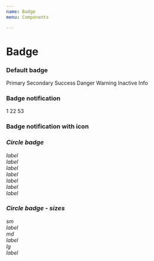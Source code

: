 ```yaml
---
name: Badge
menu: Components

---
```


# Badge

### Default badge

<Playground>
<span className="badge badge-primary mr-2">Primary</span>
<span className="badge badge-secondary mr-2">Secondary</span>
<span className="badge badge-success mr-2">Success</span>
<span className="badge badge-danger mr-2">Danger</span>
<span className="badge badge-warning mr-2">Warning</span>
<span className="badge badge-inactive mr-2">Inactive</span>
<span className="badge badge-info">Info</span>
</Playground>

### Badge notification
<Playground>
<span className="badge badge-notification mr-2">1</span>
<span className="badge badge-notification mr-2">22</span>
<span className="badge badge-notification mr-2">53</span>
</Playground>


### Badge notification with icon
<Playground>
  <span className="badge badge-icon-notification">
    <span className="badge-circle badge-circle-sm badge-danger"/>
    <i className="mi mi-bell" aria-hidden="true" /> 
  </span>
</Playground>

### Circle badge

<Playground>
<div className="badge-circle-wrapper">
  <span className="badge-circle badge-success"></span>
  <span className="badge-label">label</span>
</div>
<div className="badge-circle-wrapper">
  <span className="badge-circle badge-danger"></span>
  <span className="badge-label">label</span>
</div>
<div className="badge-circle-wrapper">
  <span className="badge-circle badge-warning"></span>
  <span className="badge-label">label</span>
</div>
<div className="badge-circle-wrapper">
  <span className="badge-circle badge-primary"></span>
  <span className="badge-label">label</span>
</div>
<div className="badge-circle-wrapper">
  <span className="badge-circle badge-secondary"></span>
  <span className="badge-label">label</span>
</div>
<div className="badge-circle-wrapper">
  <span className="badge-circle badge-inactive"></span>
  <span className="badge-label">label</span>
</div>
<div className="badge-circle-wrapper">
  <span className="badge-circle badge-info"></span>
  <span className="badge-label">label</span>
</div>
</Playground>

### Circle badge - sizes
<Playground>
<div className="d-flex align-items-center">

  <div className="pr-4">
  sm
  <div className="badge-circle-wrapper">
    <span className="badge-circle badge-circle-sm badge-success"></span>
    <span className="badge-label">label</span>
  </div>
  </div>

<div className="pr-4">
  md
  <div className="badge-circle-wrapper">
    <span className="badge-circle badge-circle-md badge-success"></span>
    <span className="badge-label">label</span>
  </div>
</div>

  <div className="pr-4">
    lg
    <div className="badge-circle-wrapper">
      <span className="badge-circle badge-circle-lg badge-success"></span>
      <span className="badge-label">label</span>
    </div>
  </div>

</div>
</Playground>

